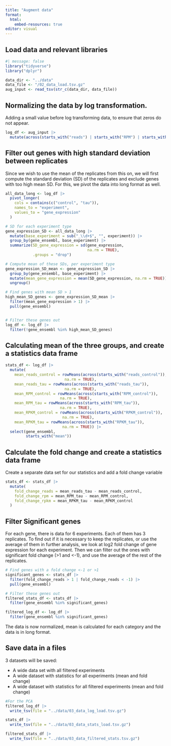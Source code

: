 ```yaml
---
title: "Augment data"
format:
  html:
    embed-resources: true
editor: visual
---
```


## Load data and relevant libraries

```r
#| message: false
library("tidyverse")
library("dplyr")
```

```r
data_dir <- "../data"
data_file <- "/02_data_load.tsv.gz" 
aug_input <- read_tsv(str_c(data_dir, data_file))

```

## Normalizing the data by log transformation.

Adding a small value before log transforming data, to ensure that zeros do not appear.

```r
log_df <- aug_input |> 
  mutate(across(starts_with("reads") | starts_with("RPM") | starts_with("RPKM"),~ log2(.+0.0001)))
```

## Filter out genes with high standard deviation between replicates

Since we wish to use the mean of the replicates from this on, we will first compute the standard deviation (SD) of the replicates and exclude genes with too high mean SD. For this, we pivot the data into long format as well.

```r
all_data_long <- log_df |> 
  pivot_longer(
    cols = contains(c("control", "tau")), 
    names_to = "experiment", 
    values_to = "gene_expression"
  )
```

```r
# SD for each experiment type
gene_expression_SD <- all_data_long |> 
  mutate(base_experiment = sub("_\\d+$", "", experiment)) |> 
  group_by(gene_ensembl, base_experiment) |>
  summarize(SD_gene_expression = sd(gene_expression,
                                    na.rm = TRUE),
            .groups = "drop")

# Compute mean of these SDs, per experiment type
gene_expression_SD_mean <- gene_expression_SD |> 
  group_by(gene_ensembl, base_experiment) |>
  mutate(mean_gene_expression = mean(SD_gene_expression, na.rm = TRUE)) |>
  ungroup()

# Find genes with mean SD > 1
high_mean_SD_genes <- gene_expression_SD_mean |>
  filter(mean_gene_expression > 1) |>
  pull(gene_ensembl)


# Filter these genes out
log_df <- log_df |>
  filter(!gene_ensembl %in% high_mean_SD_genes)

```

## Calculating mean of the three groups, and create a statistics data frame

```r
stats_df <- log_df |>
  mutate(
    mean_reads_control = rowMeans(across(starts_with("reads_control")),
                          na.rm = TRUE),
    mean_reads_tau = rowMeans(across(starts_with("reads_tau")),
                          na.rm = TRUE),
    mean_RPM_control = rowMeans(across(starts_with("RPM_control")),
                        na.rm = TRUE),
    mean_RPM_tau = rowMeans(across(starts_with("RPM_tau")),
                        na.rm = TRUE),
    mean_RPKM_control = rowMeans(across(starts_with("RPKM_control")),
                         na.rm = TRUE),
    mean_RPKM_tau = rowMeans(across(starts_with("RPKM_tau")),
                         na.rm = TRUE)) |> 
  select(gene_ensembl,
         starts_with("mean"))
```

## Calculate the fold change and create a statistics data frame

Create a separate data set for our statistics and add a fold change variable

```r
stats_df <- stats_df |> 
  mutate(
    fold_change_reads = mean_reads_tau - mean_reads_control,
    fold_change_rpm = mean_RPM_tau - mean_RPM_control,
    fold_change_rpkm = mean_RPKM_tau - mean_RPKM_control
  )
```

## Filter Significant genes

For each gene, there is data for 6 experiments. Each of them has 3 replicates. To find out if it is necessary to keep the replicates, or use the average of them in further analysis, we look at log2 fold change of gene expression for each experiment. Then we can filter out the ones with significant fold change (\>1 and \<-1), and use the average of the rest of the replicates.

```r
# Find genes with a fold change <-1 or >1
significant_genes <- stats_df |>
  filter(fold_change_reads > 1 | fold_change_reads < -1) |>
  pull(gene_ensembl)

```

```r
# Filter these genes out
filtered_stats_df <- stats_df |>
  filter(gene_ensembl %in% significant_genes)

filtered_log_df <- log_df |> 
  filter(gene_ensembl %in% significant_genes)
```

The data is now normalized, mean is calculated for each category and the data is in long format.

## Save data in a files

3 datasets will be saved:

-   A wide data set with all filtered experiments
-   A wide dataset with statistics for all experiments (mean and fold change)
-   A wide dataset with statistics for all filtered experiments (mean and fold change)

```r
#For the PCA
filtered_log_df |> 
  write_tsv(file = "../data/03_data_log_load.tsv.gz")
```

```r
stats_df |> 
  write_tsv(file = "../data/03_data_stats_load.tsv.gz")
```

```r
filtered_stats_df |> 
  write_tsv(file = "../data/03_data_filtered_stats.tsv.gz")
```
